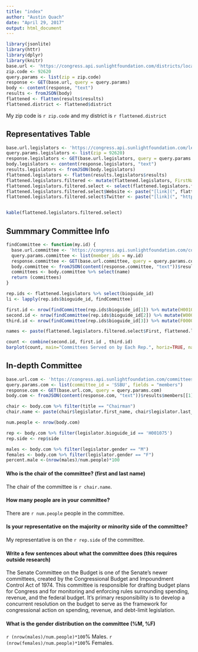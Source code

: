 ```yaml
---
title: "index"
author: "Austin Quach"
date: "April 29, 2017"
output: html_document
---
```


```r
library(jsonlite)
library(httr)
library(dplyr)
library(knitr)
base.url <- 'https://congress.api.sunlightfoundation.com/districts/locate?'
zip.code <- 92620
query.params <- list(zip = zip.code)
response <- GET(base.url, query = query.params)
body <- content(response, "text")
results <- fromJSON(body)
flattened <- flatten(results$results)
flattened.district <- flattened$district
```
My zip code is `r zip.code` and my district is `r flattened.district`

## Representatives Table

```r
base.url.legislators <- 'https://congress.api.sunlightfoundation.com/legislators/locate?'
query.params.legislators <- list(zip = 92620)
response.legislators <- GET(base.url.legislators, query = query.params.legislators)
body.legislators <- content(response.legislators, "text")
results.legislators <- fromJSON(body.legislators)
flattened.legislators <- flatten(results.legislators$results)
flattened.legislators.filtered <- mutate(flattened.legislators, FirstName = first_name, LastName = last_name, Title = title, Party = party, Chamber = chamber, Phone = phone, Website = website, Twitter = twitter_id)
flattened.legislators.filtered.select <- select(flattened.legislators.filtered, FirstName, LastName, Title, Party, Chamber, Phone, Website, Twitter)
flattened.legislators.filtered.select$Website <- paste("[link](", flattened.legislators.filtered.select$Website, ")", sep="")
flattened.legislators.filtered.select$Twitter <- paste("[link](", "https://twitter.com/", flattened.legislators.filtered.select$Twitter, ")", sep="")


kable(flattened.legislators.filtered.select)
```

## Summmary Committee Info

```r
findCommittee <- function(my.id) {
  base.url.committee <- 'https://congress.api.sunlightfoundation.com/committees?'
  query.params.committee <- list(member_ids = my.id)
  response.committee <- GET(base.url.committee, query = query.params.committee)
  body.committee <- fromJSON(content(response.committee, "text"))$results %>% flatten()
  committees <- body.committee %>% select(name)
  return (committees)
}

rep.ids <- flattened.legislators %>% select(bioguide_id)
li <- lapply(rep.ids$bioguide_id, findCommittee)

first.id <- nrow(findCommittee(rep.ids$bioguide_id[1]) %>% mutate(H001075 = name) %>% select(H001075))
second.id <- nrow(findCommittee(rep.ids$bioguide_id[2]) %>% mutate(W000820 = name) %>% select(W000820))
third.id <- nrow(findCommittee(rep.ids$bioguide_id[3]) %>% mutate(F000062 = name) %>% select(F000062))

names <- paste(flattened.legislators.filtered.select$First, flattened.legislators.filtered.select$Last, sep=" ")

count <- combine(second.id, first.id , third.id)
barplot(count, main="Committees Served on by Each Rep.", horiz=TRUE, names.arg=names, xlab="# Committees")

```

## In-depth Committee
```r
base.url.com <- 'https://congress.api.sunlightfoundation.com/committees?'
query.params.com <- list(committee_id = 'SSBU', fields = "members")
response.com <- GET(base.url.com, query = query.params.com)
body.com <- fromJSON(content(response.com, "text"))$results$members[[1]] %>% flatten()

chair <- body.com %>% filter(title == "Chairman")
chair.name <- paste(chair$legislator.first_name, chair$legislator.last_name, sep=" ")

num.people <- nrow(body.com)

rep <- body.com %>% filter(legislator.bioguide_id == 'H001075')
rep.side <- rep$side

males <- body.com %>% filter(legislator.gender == "M")
females <- body.com %>% filter(legislator.gender == "F")
percent.male <-(nrow(males)/num.people)*100
```

#### Who is the chair of the committee? (first and last name)
The chair of the committee is `r chair.name`.

#### How many people are in your committee?
There are `r num.people` people in the committee.

#### Is your representative on the majority or minority side of the committee?
My representative is on the `r rep.side` of the committee.

#### Write a few sentences about what the committee does (this requires outside research)
The Senate Committee on the Budget is one of the Senate's newer committees, created by the Congressional Budget and Impoundment Control Act of 1974. This committee is responsible for drafting budget plans for Congress and for monitoring and enforcing rules surrounding spending, revenue, and the federal budget. It's primary responsibility is to develop a concurrent resolution on the budget to serve as the framework for congressional action on spending, revenue, and debt-limit legislation.

#### What is the gender distribution on the committee (%M, %F)
`r (nrow(males)/num.people)*100`% Males. `r (nrow(females)/num.people)*100`% Females.
